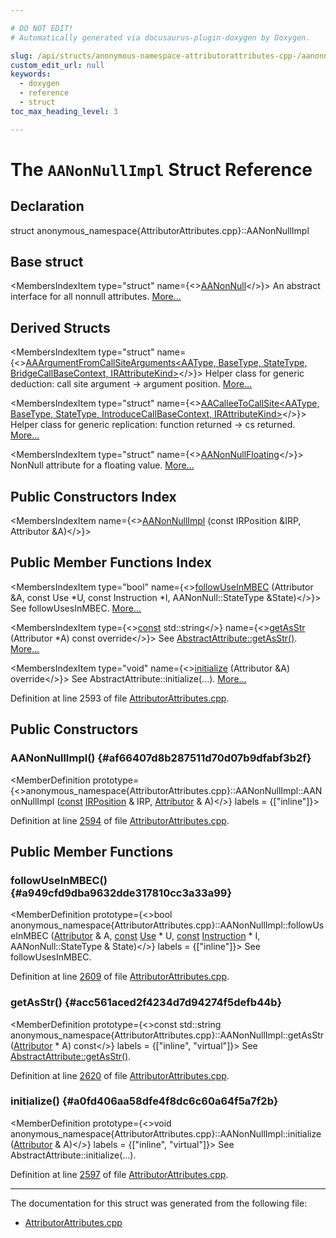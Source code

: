 ```yaml
---

# DO NOT EDIT!
# Automatically generated via docusaurus-plugin-doxygen by Doxygen.

slug: /api/structs/anonymous-namespace-attributorattributes-cpp-/aanonnullimpl
custom_edit_url: null
keywords:
  - doxygen
  - reference
  - struct
toc_max_heading_level: 3

---
```





# The `AANonNullImpl` Struct Reference

<DoxygenPage pluginConfig={pluginConfig}>



## Declaration

<CodeBlock>struct anonymous_namespace{AttributorAttributes.cpp}::AANonNullImpl</CodeBlock>

## Base struct

<MembersIndex>

<MembersIndexItem
  type="struct"
  name={<><a href="/docs/api/structs/llvm/aanonnull">AANonNull</a></>}>
An abstract interface for all nonnull attributes. <a href="/docs/api/structs/llvm/aanonnull/#details">More...</a>
</MembersIndexItem>

</MembersIndex>

## Derived Structs

<MembersIndex>

<MembersIndexItem
  type="struct"
  name={<><a href="/docs/api/structs/anonymous-namespace-attributorattributes-cpp-/aaargumentfromcallsitearguments">AAArgumentFromCallSiteArguments&lt;AAType, BaseType, StateType, BridgeCallBaseContext, IRAttributeKind&gt;</a></>}>
Helper class for generic deduction: call site argument -&gt; argument position. <a href="/docs/api/structs/anonymous-namespace-attributorattributes-cpp-/aaargumentfromcallsitearguments/#details">More...</a>
</MembersIndexItem>

<MembersIndexItem
  type="struct"
  name={<><a href="/docs/api/structs/anonymous-namespace-attributorattributes-cpp-/aacalleetocallsite">AACalleeToCallSite&lt;AAType, BaseType, StateType, IntroduceCallBaseContext, IRAttributeKind&gt;</a></>}>
Helper class for generic replication: function returned -&gt; cs returned. <a href="/docs/api/structs/anonymous-namespace-attributorattributes-cpp-/aacalleetocallsite/#details">More...</a>
</MembersIndexItem>

<MembersIndexItem
  type="struct"
  name={<><a href="/docs/api/structs/anonymous-namespace-attributorattributes-cpp-/aanonnullfloating">AANonNullFloating</a></>}>
NonNull attribute for a floating value. <a href="/docs/api/structs/anonymous-namespace-attributorattributes-cpp-/aanonnullfloating/#details">More...</a>
</MembersIndexItem>

</MembersIndex>

## Public Constructors Index

<MembersIndex>

<MembersIndexItem
  name={<><a href="#af66407d8b287511d70d07b9dfabf3b2f">AANonNullImpl</a> (const IRPosition &amp;IRP, Attributor &amp;A)</>}>
</MembersIndexItem>

</MembersIndex>

## Public Member Functions Index

<MembersIndex>

<MembersIndexItem
  type="bool"
  name={<><a href="#a949cfd9dba9632dde317810cc3a33a99">followUseInMBEC</a> (Attributor &amp;A, const Use &#42;U, const Instruction &#42;I, AANonNull::StateType &amp;State)</>}>
See followUsesInMBEC. <a href="#a949cfd9dba9632dde317810cc3a33a99">More...</a>
</MembersIndexItem>

<MembersIndexItem
  type={<><a href="/docs/api/files/lib/lib/target/lib/target/aarch64/aarch64promoteconstant-cpp/#a90f8350fecae261c25be85d38b451bff">const</a> std::string</>}
  name={<><a href="#acc561aced2f4234d7d94274f5defb44b">getAsStr</a> (Attributor &#42;A) const override</>}>
See <a href="/docs/api/structs/llvm/abstractattribute/#ab46cf8c2872fdda027ddc8691afbf498">AbstractAttribute::getAsStr()</a>. <a href="#acc561aced2f4234d7d94274f5defb44b">More...</a>
</MembersIndexItem>

<MembersIndexItem
  type="void"
  name={<><a href="#a0fd406aa58dfe4f8dc6c60a64f5a7f2b">initialize</a> (Attributor &amp;A) override</>}>
See AbstractAttribute::initialize(...). <a href="#a0fd406aa58dfe4f8dc6c60a64f5a7f2b">More...</a>
</MembersIndexItem>

</MembersIndex>


Definition at line 2593 of file <a href="/docs/api/files/lib/lib/transforms/lib/transforms/ipo/attributorattributes-cpp">AttributorAttributes.cpp</a>.

<SectionDefinition>

## Public Constructors

### AANonNullImpl() {#af66407d8b287511d70d07b9dfabf3b2f}

<MemberDefinition
  prototype={<>anonymous&#95;namespace&#123;AttributorAttributes.cpp&#125;::AANonNullImpl::AANonNullImpl (<a href="/docs/api/files/lib/lib/target/lib/target/aarch64/aarch64promoteconstant-cpp/#a90f8350fecae261c25be85d38b451bff">const</a> <a href="/docs/api/structs/llvm/irposition">IRPosition</a> &amp; IRP, <a href="/docs/api/structs/llvm/attributor">Attributor</a> &amp; A)</>}
  labels = {["inline"]}>

Definition at line <a href="/docs/api/files/lib/lib/transforms/lib/transforms/ipo/attributorattributes-cpp/#l02594">2594</a> of file <a href="/docs/api/files/lib/lib/transforms/lib/transforms/ipo/attributorattributes-cpp">AttributorAttributes.cpp</a>.
</MemberDefinition>

</SectionDefinition>

<SectionDefinition>

## Public Member Functions

### followUseInMBEC() {#a949cfd9dba9632dde317810cc3a33a99}

<MemberDefinition
  prototype={<>bool anonymous&#95;namespace&#123;AttributorAttributes.cpp&#125;::AANonNullImpl::followUseInMBEC (<a href="/docs/api/structs/llvm/attributor">Attributor</a> &amp; A, <a href="/docs/api/files/lib/lib/target/lib/target/aarch64/aarch64promoteconstant-cpp/#a90f8350fecae261c25be85d38b451bff">const</a> <a href="/docs/api/classes/llvm/use">Use</a> &#42; U, <a href="/docs/api/files/lib/lib/target/lib/target/aarch64/aarch64promoteconstant-cpp/#a90f8350fecae261c25be85d38b451bff">const</a> <a href="/docs/api/classes/llvm/instruction">Instruction</a> &#42; I, AANonNull::StateType &amp; State)</>}
  labels = {["inline"]}>
See followUsesInMBEC.

Definition at line <a href="/docs/api/files/lib/lib/transforms/lib/transforms/ipo/attributorattributes-cpp/#l02609">2609</a> of file <a href="/docs/api/files/lib/lib/transforms/lib/transforms/ipo/attributorattributes-cpp">AttributorAttributes.cpp</a>.
</MemberDefinition>

### getAsStr() {#acc561aced2f4234d7d94274f5defb44b}

<MemberDefinition
  prototype={<>const std::string anonymous&#95;namespace&#123;AttributorAttributes.cpp&#125;::AANonNullImpl::getAsStr (<a href="/docs/api/structs/llvm/attributor">Attributor</a> &#42; A) const</>}
  labels = {["inline", "virtual"]}>
See <a href="/docs/api/structs/llvm/abstractattribute/#ab46cf8c2872fdda027ddc8691afbf498">AbstractAttribute::getAsStr()</a>.

Definition at line <a href="/docs/api/files/lib/lib/transforms/lib/transforms/ipo/attributorattributes-cpp/#l02620">2620</a> of file <a href="/docs/api/files/lib/lib/transforms/lib/transforms/ipo/attributorattributes-cpp">AttributorAttributes.cpp</a>.
</MemberDefinition>

### initialize() {#a0fd406aa58dfe4f8dc6c60a64f5a7f2b}

<MemberDefinition
  prototype={<>void anonymous&#95;namespace&#123;AttributorAttributes.cpp&#125;::AANonNullImpl::initialize (<a href="/docs/api/structs/llvm/attributor">Attributor</a> &amp; A)</>}
  labels = {["inline", "virtual"]}>
See AbstractAttribute::initialize(...).

Definition at line <a href="/docs/api/files/lib/lib/transforms/lib/transforms/ipo/attributorattributes-cpp/#l02597">2597</a> of file <a href="/docs/api/files/lib/lib/transforms/lib/transforms/ipo/attributorattributes-cpp">AttributorAttributes.cpp</a>.
</MemberDefinition>

</SectionDefinition>

<hr/>

The documentation for this struct was generated from the following file:

<ul>
<li><a href="/docs/api/files/lib/lib/transforms/lib/transforms/ipo/attributorattributes-cpp">AttributorAttributes.cpp</a></li>
</ul>

</DoxygenPage>

